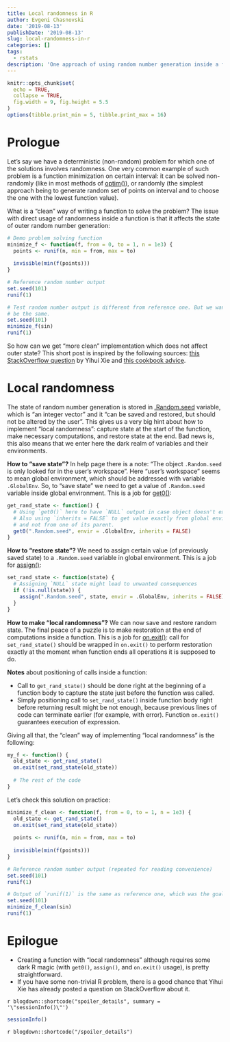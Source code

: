 ```yaml
---
title: Local randomness in R
author: Evgeni Chasnovski
date: '2019-08-13'
publishDate: '2019-08-13'
slug: local-randomness-in-r
categories: []
tags:
  - rstats
description: 'One approach of using random number generation inside a function without affecting outer state of random generator.'
---
```


```r
knitr::opts_chunk$set(
  echo = TRUE,
  collapse = TRUE,
  fig.width = 9, fig.height = 5.5
)
options(tibble.print_min = 5, tibble.print_max = 16)
```

# Prologue

Let's say we have a deterministic (non-random) problem for which one of the solutions involves randomness. One very common example of such problem is a function minimization on certain interval: it can be solved non-randomly (like in most methods of [optim()](https://rdrr.io/r/stats/optim.html)), or randomly (the simplest approach being to generate random set of points on interval and to choose the one with the lowest function value).

What is a "clean" way of writing a function to solve the problem? The issue with direct usage of randomness inside a function is that it affects the state of outer random number generation:

```r
# Demo problem solving function
minimize_f <- function(f, from = 0, to = 1, n = 1e3) {
  points <- runif(n, min = from, max = to)
  
  invisible(min(f(points)))
}

# Reference random number output
set.seed(101)
runif(1)

# Test random number output is different from reference one. But we want it to
# be the same.
set.seed(101)
minimize_f(sin)
runif(1)
```

So how can we get "more clean" implementation which does not affect outer state? This short post is inspired by the following sources: [this StackOverflow question](https://stackoverflow.com/questions/23090958/isolate-randomness-of-a-local-environment-from-the-global-r-process) by Yihui Xie and [this cookbook advice](http://www.cookbook-r.com/Numbers/Saving_the_state_of_the_random_number_generator/).

# Local randomness

The state of random number generation is stored in [.Random.seed](https://rdrr.io/r/base/Random.html) variable, which is "an integer vector" and it "can be saved and restored, but should not be altered by the user". This gives us a very big hint about how to implement "local randomness": capture state at the start of the function, make necessary computations, and restore state at the end. Bad news is, this also means that we enter here the dark realm of variables and their environments.

**How to "save state"?** In help page there is a note: "The object `.Random.seed` is only looked for in the user's workspace". Here "user's workspace" seems to mean global environment, which should be addressed with variable `.GlobalEnv`. So, to "save state" we need to get a value of `.Random.seed` variable inside global environment. This is a job for [get0()](https://rdrr.io/r/base/exists.html):

```r
get_rand_state <- function() {
  # Using `get0()` here to have `NULL` output in case object doesn't exist.
  # Also using `inherits = FALSE` to get value exactly from global environment
  # and not from one of its parent.
  get0(".Random.seed", envir = .GlobalEnv, inherits = FALSE)
}
```

**How to "restore state"?** We need to assign certain value (of previously saved state) to a `.Random.seed` variable in global environment. This is a job for [assign()](https://rdrr.io/r/base/assign.html):

```r
set_rand_state <- function(state) {
  # Assigning `NULL` state might lead to unwanted consequences
  if (!is.null(state)) {
    assign(".Random.seed", state, envir = .GlobalEnv, inherits = FALSE)
  }
}
```

**How to make "local randomness"?** We can now save and restore random state. The final peace of a puzzle is to make restoration at the end of computations inside a function. This is a job for [on.exit()](https://rdrr.io/r/base/on.exit.html): call for `set_rand_state()` should be wrapped in `on.exit()` to perform restoration exactly at the moment when function ends all operations it is supposed to do.

**Notes** about positioning of calls inside a function:

- Call to `get_rand_state()` should be done right at the beginning of a function body to capture the state just before the function was called.
- Simply positioning call to `set_rand_state()` inside function body right before returning result might be not enough, because previous lines of code can terminate earlier (for example, with error). Function `on.exit()` guarantees execution of expression.

Giving all that, the "clean" way of implementing "local randomness" is the following:

```r
my_f <- function() {
  old_state <- get_rand_state()
  on.exit(set_rand_state(old_state))
  
  # The rest of the code
}
```

Let's check this solution on practice:

```r
minimize_f_clean <- function(f, from = 0, to = 1, n = 1e3) {
  old_state <- get_rand_state()
  on.exit(set_rand_state(old_state))
  
  points <- runif(n, min = from, max = to)
  
  invisible(min(f(points)))
}

# Reference random number output (repeated for reading convenience)
set.seed(101)
runif(1)

# Output of `runif(1)` is the same as reference one, which was the goal
set.seed(101)
minimize_f_clean(sin)
runif(1)
```

# Epilogue

- Creating a function with "local randomness" although requires some dark R magic (with `get0()`, `assign()`, and `on.exit()` usage), is pretty straightforward.
- If you have some non-trivial R problem, there is a good chance that Yihui Xie has already posted a question on StackOverflow about it.

`r blogdown::shortcode("spoiler_details", summary = '\"sessionInfo()\"')`

```r
sessionInfo()
```

`r blogdown::shortcode("/spoiler_details")`